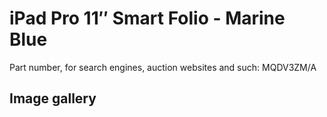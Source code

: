 
# iPad Pro 11″ Smart Folio - Marine Blue

Part number, for search engines, auction websites and such: MQDV3ZM/A

## Image gallery

<div style={{ width: '100%', maxWidth: '768px' }}>
<GalleryComponent
    images={[
      {
        original: "/everysource/MQDV3.webp",
        thumbnail: "/everypreview/MQDV3.webp",
      },
      {
        original: "/everysource/MQDV3_AV1.webp",
        thumbnail: "/everypreview/MQDV3_AV1.webp",
      },
      {
        original: "/everysource/MQDV3_AV2.webp",
        thumbnail: "/everypreview/MQDV3_AV2.webp",
      },
      {
        original: "/everysource/MQDV3_AV3.webp",
        thumbnail: "/everypreview/MQDV3_AV3.webp",
      },
      {
        original: "/everysource/MQDV3_AV4.webp",
        thumbnail: "/everypreview/MQDV3_AV4.webp",
      }
    ]}
  />
</div>